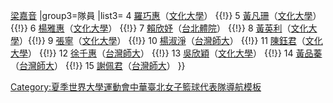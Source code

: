 {{Navbox
| name = 2011年夏季世界大學運動會中華台北女子籃球代表隊
| title = [[2011年夏季世界大學生運動會|<span style="color:white;">2011年夏季世界大學生運動會</span>]][[中華台北女子籃球代表隊|<span style="color:white;">中華台北女子籃球代表隊</span>]]
| titlestyle = background:navy; color:red;
| groupstyle = background:navy; color:#FFFFFF;
|group1=總教練
|list1= [[馬樹秀]]
|group2=總教練
|list2= [[鄭慧芸]] {{!}} [[梁嘉音]]
|group3=隊員
|list3= 4 [[羅巧惠]]（[[中國文化大學女子籃球隊|文化大學]]） {{!}} 5 [[黃凡珊]]（[[中國文化大學女子籃球隊|文化大學]]） {{!}} 6 [[楊雅惠 (籃球運動員)|楊雅惠]]（[[中國文化大學女子籃球隊|文化大學]]） {{!}} 7 [[賴欣妤]]（[[臺北市立體育學院女子籃球隊|台北體院]]） {{!}} 8 [[黃英利]]（[[中國文化大學女子籃球隊|文化大學]]）{{!}} 9 [[張寧 (籃球運動員)|張寧]]（[[中國文化大學女子籃球隊|文化大學]]） {{!}} 10 [[楊淑淨]]（[[國立臺灣師範大學女子籃球隊|台灣師大]]） {{!}} 11 [[陳鈺君]]（[[中國文化大學女子籃球隊|文化大學]]） {{!}} 12 [[徐千惠]]（[[國立臺灣師範大學女子籃球隊|台灣師大]]） {{!}} 13 [[吳欣穎]]（[[中國文化大學女子籃球隊|文化大學]]） {{!}} 14 [[黃品蓁]]（[[國立臺灣師範大學女子籃球隊|台灣師大]]） {{!}} 15 [[謝佩君]]（[[國立臺灣師範大學女子籃球隊|台灣師大]]）
}}<noinclude>
[[Category:夏季世界大學運動會中華臺北女子籃球代表隊導航模板]]
</noinclude>